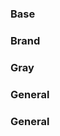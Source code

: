 
<Meta title="Colors" />

### Base

<ColorPalette>
  <ColorItem
    title="theme.colors.black"
    subtitle="Base theme colors"
    colors={{ value: '#000' }}
  />
  <ColorItem 
    title="theme.colors.white" 
    subtitle="Base theme colors"
    colors={{ value: '#FFF'}} 
  />
</ColorPalette>

### Brand

<ColorPalette>
  <ColorItem
    title="theme.colors.primary"
    subtitle="Base theme colors"
    colors={{ 
      100: '#EBFCCF',
      200: '#D7FA9E',
      300: '#C3F76E',
      400: '#AFF43E',
      500: '#9BF20D',
      600: '#7CC10B',
      700: '#5D9108',
      800: '#3E6105',
      900: '#1F3103',
    }}
  />
  <ColorItem 
    title="theme.colors.secondary" 
    subtitle="Base theme colors"
    colors={{ 
      100: '#FCE4F3',
      200: '#F6B6DE',
      300: '#F188CA',
      400: '#EC5AB5',
      500: '#E72DA1',
      600: '#C91786',
      700: '#9C1268',
      800: '#6E0D49',
      900: '#40072B',
    }}
  />
</ColorPalette>

### Gray

<ColorPalette>
  <ColorItem
    title="theme.colors.gray"
    subtitle="Base theme colors"
    colors={{ 
      100: '#EBEBEB',
      200: '#D1D1D1',
      300: '#B8B8B8',
      400: '#9E9E9E',
      500: '#858585',
      600: '#6B6B6B',
      700: '#525252',
      800: '#2E2E2E',
      900: '#1C1C1C',
      1000: '#101010',
    }}
  />
</ColorPalette>

### General

<ColorPalette>
  <ColorItem 
    title="theme.colors.success"
    subtitle="Base theme colors"
    colors={{ 
      100: '#E6F3FE',
      200: '#B5DAFD',
      300: '#84C2FB',
      400: '#52A9F9',
      500: '#2191F7',
      600: '#0877DE',
      700: '#065DAD',
      800: '#03284A',
      900: '#010D19',
    }}
  />
  <ColorItem 
    title="theme.colors.warning"
    subtitle="Base theme colors"
    colors={{ 
      100: '#',
      200: '#',
      300: '#',
      400: '#',
      500: '#',
      600: '#',
      700: '#',
      800: '#',
      900: '#',
    }} 
  />
  <ColorItem 
    title="theme.colors.error"
    subtitle="Base theme colors"
    colors={{ 
      100: '#FFE0E0',
      200: '#FFADAD',
      300: '#FF7A7A',
      400: '#FF4747',
      500: '#FF1414',
      600: '#E00000',
      700: '#AD0000',
      800: '#7A0000',
      900: '#470000',
    }}
  />
</ColorPalette>

### General

<ColorPalette>
  <ColorItem 
    title="theme.colors.background"
    subtitle="Base theme colors"
    colors={{ 'value': '#000' }} 
  />
  <ColorItem 
    title="theme.color.text"
    subtitle="Base theme colors"
    colors={{ 'value': '#FFF' }} 
  />
</ColorPalette>